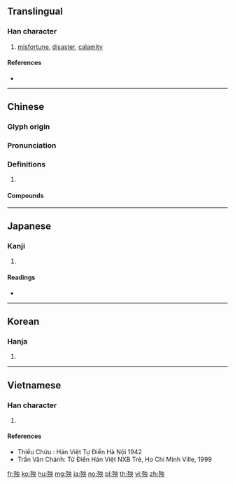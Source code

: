 ==Translingual==

===Han character===
{{Han char|rn=78|rad=歹|as=05|sn=9|four=15230|canj=MNLBK|ids=⿰歹央}}

# [[misfortune]], [[disaster]], [[calamity]]

====References====
* {{Han ref|kx=0579.410|dkj=16410|dj=0971.390|hdz=21383.170|uh=6B83|ud=27523|bh=AC6F|bd=44143}}

----

==Chinese==
{{zh-forms}}

===Glyph origin===
{{Han etym}}

===Pronunciation===
{{zh-pron
|m=yāng
|c=joeng1
|mc=y
|oc=y
|ma=
|cat=n
}}

===Definitions===
{{zh-hanzi}}

# {{rfdef|zh}}

====Compounds====
{{zh-der|殃及|出殃|惹禍招殃|東觀之殃|橫殃飛禍|殃人貨|殃及池魚|殃國禍家|殃榜|殃民|殃煞|池魚之殃|災殃|病國殃民|病病殃殃|禍國殃民|禍殃|積惡餘殃|蠹國殃民|誤國殃民|遭殃|飛殃走禍|餘殃}}

----

==Japanese==

===Kanji===
{{ja-kanji|grade=|rs=歹05}}

# {{defn|lang=ja|sort=歹05}}

====Readings====
* {{ja-readings|on=[[よう]] (yō), [[おう]] (ō)|kun=[[わざわい]] (wazawai)}}

----

==Korean==

===Hanja===
{{ko-hanja|hangeul=앙|eumhun=|rv=ang|mr=ang|y=ang}}

# {{defn|lang=ko|sort=歹05}}

----

==Vietnamese==

===Han character===
{{vi-hantu|ương|rs=歹05}}

# {{defn|lang=vi|sort=歹05}}

====References====
* Thiều Chửu : Hán Việt Tự Điển Hà Nội 1942
* Trần Văn Chánh: Từ Điển Hán Việt NXB Trẻ, Ho Chi Minh Ville, 1999

[[fr:殃]]
[[ko:殃]]
[[hu:殃]]
[[mg:殃]]
[[ja:殃]]
[[no:殃]]
[[pl:殃]]
[[th:殃]]
[[vi:殃]]
[[zh:殃]]